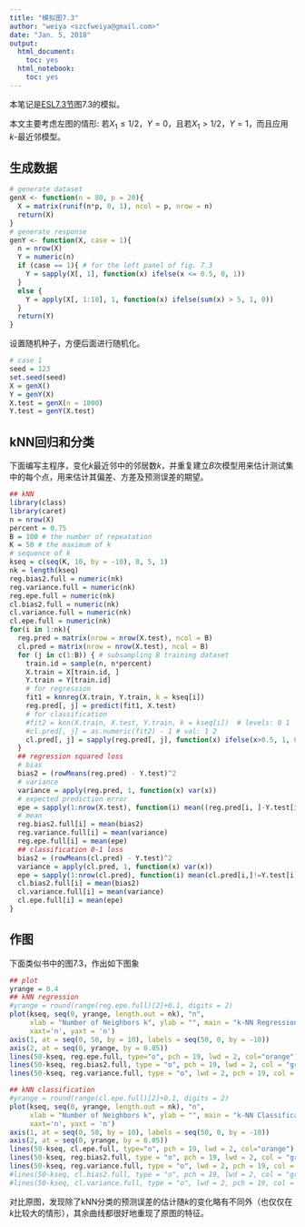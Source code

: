 ```yaml
---
title: "模拟图7.3"
author: "weiya <szcfweiya@gmail.com>"
date: "Jan. 5, 2018"
output:
  html_document:
    toc: yes
  html_notebook:
    toc: yes
---
```


本笔记是[ESL7.3节](https://esl.hohoweiya.xyz/07%20Model%20Assessment%20and%20Selection/7.3%20The%20Bias-Variance%20Decomposition/index.html)图7.3的模拟。



本文主要考虑左图的情形: 若$X_1\le 1/2$，$Y=0$，且若$X_1>1/2$，$Y=1$，而且应用$k$-最近邻模型。

## 生成数据

```r
# generate dataset
genX <- function(n = 80, p = 20){
  X = matrix(runif(n*p, 0, 1), ncol = p, nrow = n)
  return(X)
}
# generate response
genY <- function(X, case = 1){
  n = nrow(X)
  Y = numeric(n)
  if (case == 1){ # for the left panel of fig. 7.3
    Y = sapply(X[, 1], function(x) ifelse(x <= 0.5, 0, 1))
  }
  else {
    Y = apply(X[, 1:10], 1, function(x) ifelse(sum(x) > 5, 1, 0))  
  }
  return(Y)
}
```

设置随机种子，方便后面进行随机化。

```r
# case 1
seed = 123
set.seed(seed)
X = genX()
Y = genY(X)
X.test = genX(n = 1000)
Y.test = genY(X.test)
```

## kNN回归和分类

下面编写主程序，变化$k$最近邻中的邻居数$k$，并重复建立$B$次模型用来估计测试集中的每个点，用来估计其偏差、方差及预测误差的期望。

```r
## kNN
library(class)
library(caret)
n = nrow(X)
percent = 0.75
B = 100 # the number of repeatation
K = 50 # the maximum of k
# sequence of k
kseq = c(seq(K, 10, by = -10), 8, 5, 1)
nk = length(kseq)
reg.bias2.full = numeric(nk)
reg.variance.full = numeric(nk)
reg.epe.full = numeric(nk)
cl.bias2.full = numeric(nk)
cl.variance.full = numeric(nk)
cl.epe.full = numeric(nk)
for(i in 1:nk){
  reg.pred = matrix(nrow = nrow(X.test), ncol = B)
  cl.pred = matrix(nrow = nrow(X.test), ncol = B)
  for (j in c(1:B)) { # subsampling B training dataset
    train.id = sample(n, n*percent)
    X.train = X[train.id, ]
    Y.train = Y[train.id]
    # for regression
    fit1 = knnreg(X.train, Y.train, k = kseq[i])
    reg.pred[, j] = predict(fit1, X.test)
    # for classification
    #fit2 = knn(X.train, X.test, Y.train, k = kseq[i])  # levels: 0 1
    #cl.pred[, j] = as.numeric(fit2) - 1 # val: 1 2
    cl.pred[, j] = sapply(reg.pred[, j], function(x) ifelse(x>0.5, 1, 0))
  }
  ## regression squared loss
  # bias
  bias2 = (rowMeans(reg.pred) - Y.test)^2
  # variance
  variance = apply(reg.pred, 1, function(x) var(x))
  # expected prediction error
  epe = sapply(1:nrow(X.test), function(i) mean((reg.pred[i, ]-Y.test[i])^2))
  # mean
  reg.bias2.full[i] = mean(bias2)
  reg.variance.full[i] = mean(variance)
  reg.epe.full[i] = mean(epe)
  ## classification 0-1 loss
  bias2 = (rowMeans(cl.pred) - Y.test)^2
  variance = apply(cl.pred, 1, function(x) var(x))
  epe = sapply(1:nrow(cl.pred), function(i) mean(cl.pred[i,]!=Y.test[i]))
  cl.bias2.full[i] = mean(bias2)
  cl.variance.full[i] = mean(variance)
  cl.epe.full[i] = mean(epe)
}
```

## 作图

下面类似书中的图7.3，作出如下图象
```r
## plot
yrange = 0.4
## kNN regression
#yrange = round(range(reg.epe.full)[2]+0.1, digits = 2)
plot(kseq, seq(0, yrange, length.out = nk), "n",
     xlab = "Number of Neighbors k", ylab = "", main = "k-NN Regression",
     xaxt='n', yaxt = 'n')
axis(1, at = seq(0, 50, by = 10), labels = seq(50, 0, by = -10))
axis(2, at = seq(0, yrange, by = 0.05))
lines(50-kseq, reg.epe.full, type="o", pch = 19, lwd = 2, col="orange")
lines(50-kseq, reg.bias2.full, type = "o", pch = 19, lwd = 2, col = "green")
lines(50-kseq, reg.variance.full, type = "o", lwd = 2, pch = 19, col = "blue")

## kNN classification
#yrange = round(range(cl.epe.full)[2]+0.1, digits = 2)
plot(kseq, seq(0, yrange, length.out = nk), "n",
     xlab = "Number of Neighbors k", ylab = "", main = "k-NN Classification",
     xaxt='n', yaxt = 'n')
axis(1, at = seq(0, 50, by = 10), labels = seq(50, 0, by = -10))
axis(2, at = seq(0, yrange, by = 0.05))
lines(50-kseq, cl.epe.full, type="o", pch = 19, lwd = 2, col="orange")
lines(50-kseq, reg.bias2.full, type = "o", pch = 19, lwd = 2, col = "green")
lines(50-kseq, reg.variance.full, type = "o", lwd = 2, pch = 19, col = "blue")
#lines(50-kseq, cl.bias2.full, type = "o", pch = 19, lwd = 2, col = "green")
#lines(50-kseq, cl.variance.full, type = "o", lwd = 2, pch = 19, col = "blue")
```

对比原图，发现除了kNN分类的预测误差的估计随$k$的变化略有不同外（也仅仅在$k$比较大的情形），其余曲线都很好地重现了原图的特征。
